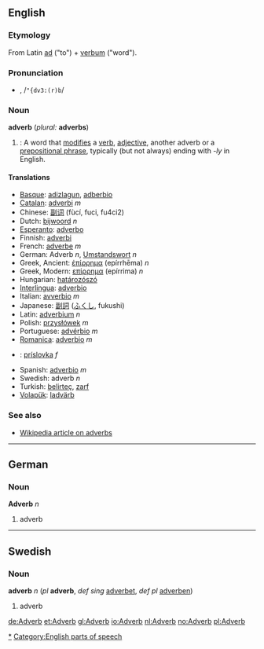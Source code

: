 ==English==
===Etymology===
From Latin [[ad]] ("to") + [[verbum]] ("word").

===Pronunciation===
*{{IPA|/ˈædvɜː(r)b/}}, /<tt>"{dv3:(r)b</tt>/

===Noun===
'''adverb''' (''plural:'' '''adverbs''')

#{{grammar}}: A word that [[modify|modifies]] a [[verb]], [[adjective]], another adverb or a [[prepositional phrase]], typically (but not always) ending with ''-ly'' in English.

====Translations====
*[[Basque]]: [[adizlagun]], [[adberbio]]
*[[Catalan]]: [[adverbi]] ''m''
*Chinese: [[副词]] (fùcí, fuci, fu4ci2)
*Dutch: [[bijwoord]] ''n''
*[[Esperanto]]: [[adverbo]]
*Finnish: [[adverbi]]
*French: [[adverbe]] ''m''
*German: Adverb ''n'', [[Umstandswort]] ''n''
*Greek, Ancient: [[ἐπίρρημα]] (epírrhēma) ''n''
*Greek, Modern: [[επίρρημα]] (epírrima) ''n''
*Hungarian: [[határozószó]]
*[[Interlingua]]: [[adverbio]]
*Italian: [[avverbio]] ''m''
*Japanese: [[副詞]] ([[ふくし]], fukushi)
*Latin: [[adverbium]] ''n''
*Polish: [[przysłówek]] ''m''
*Portuguese:  [[advérbio]] ''m''
*[[Romanica]]: [[adverbio]] ''m''
*{{sk}}: [[príslovka#Slovak|príslovka]] ''f''
*Spanish: [[adverbio]] ''m''
*Swedish: adverb ''n''
*Turkish: [[belirteç]], [[zarf]]
*[[Volapük]]: [[ladvärb]]

===See also===
*[[w:Adverb|Wikipedia article on adverbs]]

[[Category:English adverbs|*]]
[[Category:English parts of speech]]

----

==German==
===Noun===
'''Adverb''' ''n''

#adverb

----
==Swedish==
===Noun===
'''adverb''' ''n'' (''pl'' '''adverb''', ''def sing'' [[adverbet]], ''def pl'' [[adverben]])

#adverb

[[de:Adverb]]
[[et:Adverb]]
[[gl:Adverb]]
[[io:Adverb]]
[[nl:Adverb]]
[[no:Adverb]]
[[pl:Adverb]]